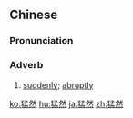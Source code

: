 ==Chinese==
{{zh-forms}}

===Pronunciation===
{{zh-pron
|m=měngrán
|c=maang5 jin4
|cat=adv
}}

===Adverb===
{{zh-adv}}

# [[suddenly]]; [[abruptly]]

[[ko:猛然]]
[[hu:猛然]]
[[ja:猛然]]
[[zh:猛然]]